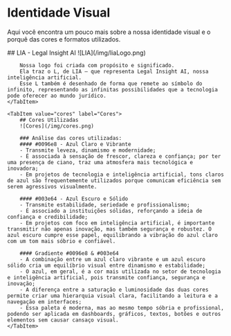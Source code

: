 
# Identidade Visual
Aqui você encontra um pouco mais sobre a nossa identidade visual e o porquê das cores e formatos utilizados.

<Tabs>
    <TabItem value="logo" label="LIA">
        ## LIA - Legal Insight AI
        ![LIA](/img/liaLogo.png)

        Nossa logo foi criada com propósito e significado.
        Ela traz o L, de LIA – que representa Legal Insight AI, nossa inteligência artificial.
        Esse L também é desenhado de forma que remete ao símbolo do infinito, representando as infinitas possibilidades que a tecnologia pode oferecer ao mundo jurídico.
    </TabItem>

    <TabItem value="cores" label="Cores">
        ## Cores Utilizadas
        ![Cores](/img/cores.png)

        ### Análise das cores utilizadas:
        #### #0096e8 - Azul Claro e Vibrante
        - Transmite leveza, dinamismo e modernidade;
        - É associada à sensação de frescor, clareza e confiança; por ter uma presença de ciano, traz uma atmosfera mais tecnológica e inovadora;
        - Em projetos de tecnologia e inteligência artificial, tons claros de azul são frequentemente utilizados porque comunicam eficiência sem serem agressivos visualmente.

        #### #003e64 - Azul Escuro e Sólido
        - Transmite estabilidade, seriedade e profissionalismo;
        - É associado a instituições sólidas, reforçando a ideia de confiança e credibilidade;
        - Em projetos com foco em inteligência artificial, é importante transmitir não apenas inovação, mas também segurança e robustez. O azul escuro cumpre esse papel, equilibrando a vibração do azul claro com um tom mais sóbrio e confiável.

        #### Gradiente #0096e8 & #003e64
        - A combinação entre um azul claro vibrante e um azul escuro sólido cria um equilíbrio visual entre dinamismo e estabilidade;
        - O azul, em geral, é a cor mais utilizada no setor de tecnologia e inteligência artificial, pois transmite confiança, segurança e inovação;
        - A diferença entre a saturação e luminosidade das duas cores permite criar uma hierarquia visual clara, facilitando a leitura e a navegação em interfaces;
        - Essa paleta é moderna, mas ao mesmo tempo sóbria e profissional, podendo ser aplicada em dashboards, gráficos, textos, botões e outros elementos sem causar cansaço visual.
    </TabItem>
</Tabs>
